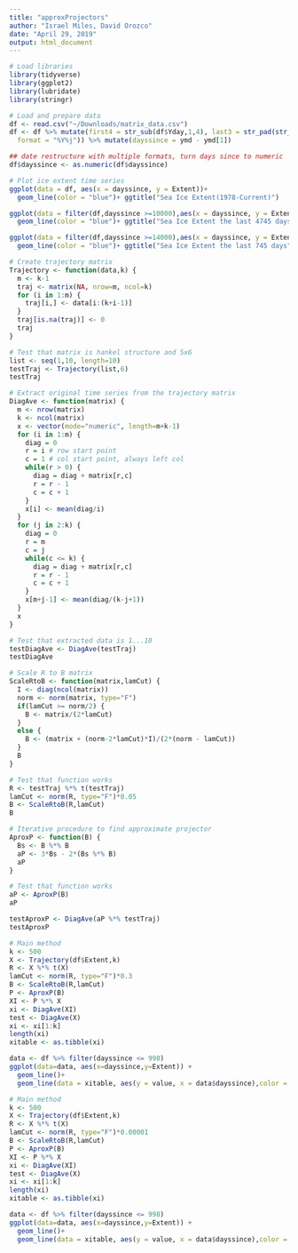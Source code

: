 ```yaml
---
title: "approxProjectors"
author: "Israel Miles, David Orozco"
date: "April 29, 2019"
output: html_document
---
```


```r
# Load libraries
library(tidyverse)
library(ggplot2)
library(lubridate)
library(stringr)
```
```r
# Load and prepare data
df <- read.csv("~/Downloads/matrix_data.csv")
df <- df %>% mutate(first4 = str_sub(df$Yday,1,4), last3 = str_pad(str_sub(df$Yday,5), 3, pad = "0")) %>% unite("Yday","first4","last3",sep ="") %>% mutate(ymd = as.Date(Yday,
  format = "%Y%j")) %>% mutate(dayssince = ymd - ymd[1])

## date restructure with multiple formats, turn days since to numeric
df$dayssince <- as.numeric(df$dayssince)
```
```r
# Plot ice extent time series
ggplot(data = df, aes(x = dayssince, y = Extent))+
  geom_line(color = "blue")+ ggtitle("Sea Ice Extent(1978-Current)")

ggplot(data = filter(df,dayssince >=10000),aes(x = dayssince, y = Extent))+
  geom_line(color = "blue")+ ggtitle("Sea Ice Extent the last 4745 days")

ggplot(data = filter(df,dayssince >=14000),aes(x = dayssince, y = Extent))+
  geom_line(color = "blue")+ ggtitle("Sea Ice Extent the last 745 days")
```
```r
# Create trajectory matrix
Trajectory <- function(data,k) {
  m <- k-1
  traj <- matrix(NA, nrow=m, ncol=k)
  for (i in 1:m) {
    traj[i,] <- data[i:(k+i-1)]
  }
  traj[is.na(traj)] <- 0
  traj
}

# Test that matrix is hankel structure and 5x6
list <- seq(1,10, length=10)
testTraj <- Trajectory(list,6)
testTraj
```
```r
# Extract original time series from the trajectory matrix
DiagAve <- function(matrix) {
  m <- nrow(matrix)
  k <- ncol(matrix)
  x <- vector(mode="numeric", length=m+k-1)
  for (i in 1:m) {
    diag = 0
    r = i # row start point
    c = 1 # col start point, always left col
    while(r > 0) {
      diag = diag + matrix[r,c]
      r = r - 1
      c = c + 1
    }
    x[i] <- mean(diag/i)
  }
  for (j in 2:k) {
    diag = 0
    r = m
    c = j
    while(c <= k) {
      diag = diag + matrix[r,c]
      r = r - 1
      c = c + 1
    }
    x[m+j-1] <- mean(diag/(k-j+1))
  }
  x
}

# Test that extracted data is 1...10
testDiagAve <- DiagAve(testTraj)
testDiagAve
```
```r
# Scale R to B matrix
ScaleRtoB <- function(matrix,lamCut) {
  I <- diag(ncol(matrix))
  norm <- norm(matrix, type="F")
  if(lamCut >= norm/2) {
    B <- matrix/(2*lamCut)
  }
  else {
    B <- (matrix + (norm-2*lamCut)*I)/(2*(norm - lamCut))
  }
  B
}

# Test that function works
R <- testTraj %*% t(testTraj)
lamCut <- norm(R, type="F")*0.05
B <- ScaleRtoB(R,lamCut)
B
```
```r
# Iterative procedure to find approximate projector
AproxP <- function(B) {
  Bs <- B %*% B
  aP <- 3*Bs - 2*(Bs %*% B)
  aP
}

# Test that function works
aP <- AproxP(B)
aP

testAproxP <- DiagAve(aP %*% testTraj)
testAproxP
```
```r
# Main method
k <- 500
X <- Trajectory(df$Extent,k)
R <- X %*% t(X)
lamCut <- norm(R, type="F")*0.3
B <- ScaleRtoB(R,lamCut)
P <- AproxP(B)
XI <- P %*% X
xi <- DiagAve(XI)
test <- DiagAve(X)
xi <- xi[1:k]
length(xi)
xitable <- as.tibble(xi)

data <- df %>% filter(dayssince <= 998)
ggplot(data=data, aes(x=dayssince,y=Extent)) +
  geom_line()+
  geom_line(data = xitable, aes(y = value, x = data$dayssince),color = "blue")

```
```r
# Main method
k <- 500
X <- Trajectory(df$Extent,k)
R <- X %*% t(X)
lamCut <- norm(R, type="F")*0.00001
B <- ScaleRtoB(R,lamCut)
P <- AproxP(B)
XI <- P %*% X
xi <- DiagAve(XI)
test <- DiagAve(X)
xi <- xi[1:k]
length(xi)
xitable <- as.tibble(xi)

data <- df %>% filter(dayssince <= 998)
ggplot(data=data, aes(x=dayssince,y=Extent)) +
  geom_line()+
  geom_line(data = xitable, aes(y = value, x = data$dayssince),color = "blue")
```


